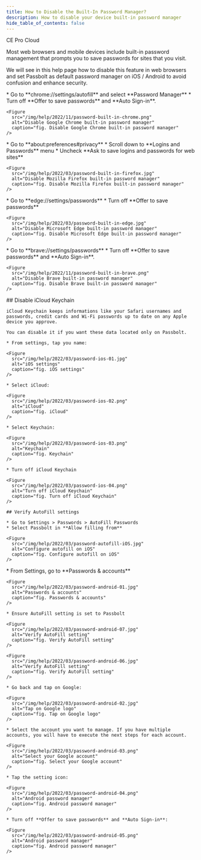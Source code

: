 ```yaml
---
title: How to Disable the Built-In Password Manager?
description: How to disable your device built-in password manager
hide_table_of_contents: false
---
```



<div style={{display: "flex", gap: "1rem"}}>
  <Chips link="https://www.passbolt.com/ce/docker" isUnderMainTitle={true}>CE</Chips>
  <Chips link="https://www.passbolt.com/pricing/pro" isUnderMainTitle={true}>Pro</Chips>
  <Chips link="https://www.passbolt.com/pricing/cloud" isUnderMainTitle={true}>Cloud</Chips>
</div>

Most web browsers and mobile devices include built-in password management that prompts you to save passwords for sites that you visit.

We will see in this help page how to disable this feature in web browsers and set Passbolt as default password manager on iOS / Android to avoid confusion and enhance security.

<Tabs>
  <TabItem value="chrome" label="Google Chrome" default>
    * Go to **chrome://settings/autofill** and select **Password Manager**
    * Turn off **Offer to save passwords** and **Auto Sign-in**.

    <Figure
      src="/img/help/2022/11/password-built-in-chrome.png"
      alt="Disable Google Chrome built-in password manager"
      caption="fig. Disable Google Chrome built-in password manager"
    />

  </TabItem>

  <TabItem value="firefox" label="Mozilla Firefox">
    * Go to **about:preferences#privacy**
    * Scroll down to **Logins and Passwords** menu
    * Uncheck **Ask to save logins and passwords for web sites**

    <Figure
      src="/img/help/2022/03/password-built-in-firefox.jpg"
      alt="Disable Mozilla Firefox built-in password manager"
      caption="fig. Disable Mozilla Firefox built-in password manager"
    />
  </TabItem>

  <TabItem value="edge" label="Microsoft Edge">
    * Go to **edge://settings/passwords**
    * Turn off **Offer to save passwords**

    <Figure
      src="/img/help/2022/03/password-built-in-edge.jpg"
      alt="Disable Microsoft Edge built-in password manager"
      caption="fig. Disable Microsoft Edge built-in password manager"
    />
  </TabItem>

  <TabItem value="brave" label="Brave">
    * Go to **brave://settings/passwords**
    * Turn off **Offer to save passwords** and **Auto Sign-in**.

    <Figure
      src="/img/help/2022/11/password-built-in-brave.png"
      alt="Disable Brave built-in password manager"
      caption="fig. Disable Brave built-in password manager"
    />
  </TabItem>

  <TabItem value="ios" label="iOS">
    ## Disable iCloud Keychain

    iCloud Keychain keeps informations like your Safari usernames and passwords, credit cards and Wi-Fi passwords up to date on any Apple device you approve.

    You can disable it if you want these data located only on Passbolt.

    * From settings, tap you name:

    <Figure
      src="/img/help/2022/03/password-ios-01.jpg"
      alt="iOS settings"
      caption="fig. iOS settings"
    />

    * Select iCloud:

    <Figure
      src="/img/help/2022/03/password-ios-02.png"
      alt="iCloud"
      caption="fig. iCloud"
    />

    * Select Keychain:

    <Figure
      src="/img/help/2022/03/password-ios-03.png"
      alt="Keychain"
      caption="fig. Keychain"
    />

    * Turn off iCloud Keychain

    <Figure
      src="/img/help/2022/03/password-ios-04.png"
      alt="Turn off iCloud Keychain"
      caption="fig. Turn off iCloud Keychain"
    />

    ## Verify AutoFill settings

    * Go to Settings > Passwords > AutoFill Passwords
    * Select Passbolt in **Allow filling from**

    <Figure
      src="/img/help/2022/03/password-autofill-iOS.jpg"
      alt="Configure autofill on iOS"
      caption="fig. Configure autofill on iOS"
    />
  </TabItem>

  <TabItem value="android" label="Android">
    * From Settings, go to **Passwords & accounts**

    <Figure
      src="/img/help/2022/03/password-android-01.jpg"
      alt="Passwords & accounts"
      caption="fig. Passwords & accounts"
    />

    * Ensure AutoFill setting is set to Passbolt

    <Figure
      src="/img/help/2022/03/password-android-07.jpg"
      alt="Verify AutoFill setting"
      caption="fig. Verify AutoFill setting"
    />

    <Figure
      src="/img/help/2022/03/password-android-06.jpg"
      alt="Verify AutoFill setting"
      caption="fig. Verify AutoFill setting"
    />

    * Go back and tap on Google:

    <Figure
      src="/img/help/2022/03/password-android-02.jpg"
      alt="Tap on Google logo"
      caption="fig. Tap on Google logo"
    />

    * Select the account you want to manage. If you have multiple accounts, you will have to execute the next steps for each account.

    <Figure
      src="/img/help/2022/03/password-android-03.png"
      alt="Select your Google account"
      caption="fig. Select your Google account"
    />

    * Tap the setting icon:

    <Figure
      src="/img/help/2022/03/password-android-04.png"
      alt="Android password manager"
      caption="fig. Android password manager"
    />

    * Turn off **Offer to save passwords** and **Auto Sign-in**:

    <Figure
      src="/img/help/2022/03/password-android-05.png"
      alt="Android password manager"
      caption="fig. Android password manager"
    />
  </TabItem>
</Tabs>
